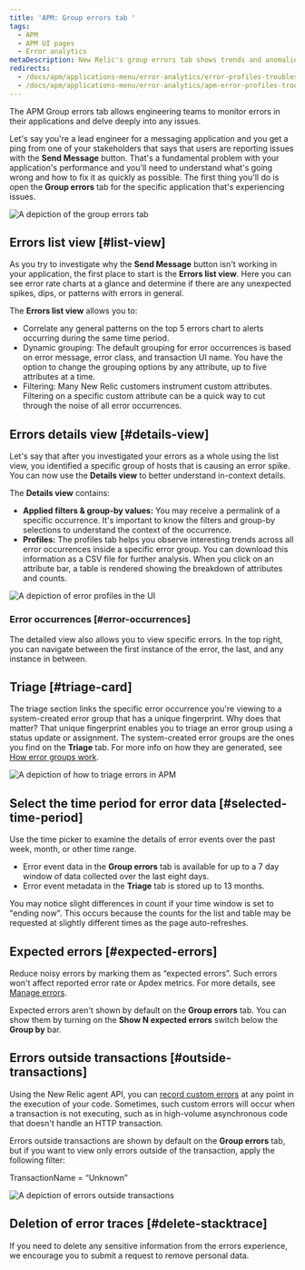 ```yaml
---
title: 'APM: Group errors tab '
tags:
  - APM
  - APM UI pages
  - Error analytics
metaDescription: New Relic's group errors tab shows trends and anomalies that help you compare and troubleshoot error events.
redirects:
  - /docs/apm/applications-menu/error-analytics/error-profiles-troubleshoot-trends
  - /docs/apm/applications-menu/error-analytics/apm-error-profiles-troubleshoot-trends
---
```






The APM Group errors tab allows engineering teams to monitor errors in their applications and delve deeply into any issues. 

Let's say you're a lead engineer for a messaging application and you get a ping from one of your stakeholders that says that users are reporting issues with the **Send Message** button. That's a fundamental problem with your application's performance and you'll need to understand what's going wrong and how to fix it as quickly as possible. The first thing you'll do is open the **Group errors** tab for the specific application that's experiencing issues. 

<img
  title="group errors tab"
  alt="A depiction of the group errors tab"
  src={apmGroupErrorsTab}
/>

## Errors list view  [#list-view]

As you try to investigate why the **Send Message** button isn't working in your application, the first place to start is the **Errors list view**. Here you can see error rate charts at a glance and determine if there are any unexpected spikes, dips, or patterns with errors in general.

The **Errors list view** allows you to:

* Correlate any general patterns on the top 5 errors chart to alerts occurring during the same time period.
* Dynamic grouping: The default grouping for error occurrences is based on error message, error class, and transaction UI name. You have the option to change the grouping options by any attribute, up to five attributes at a time.
* Filtering: Many New Relic customers instrument custom attributes. Filtering on a specific custom attribute can be a quick way to cut through the noise of all error occurrences. 

## Errors details view [#details-view]

Let's say that after you investigated your errors as a whole using the list view, you identified a specific group of hosts that is causing an error spike. You can now use the **Details view** to better understand in-context details.

The **Details view** contains: 

* **Applied filters & group-by values:** You may receive a permalink of a specific occurrence. It's important to know the filters and group-by selections to understand the context of the occurrence. 
* **Profiles:** The profiles tab helps you observe interesting trends across all error occurrences inside a specific error group. You can download this information as a CSV file for further analysis. When you click on an attribute bar, a table is rendered showing the breakdown of attributes and counts.

<img
  title="error profiles"
  alt="A depiction of error profiles in the UI"
  src={apmErrorProfiles}
/>

### Error occurrences [#error-occurrences]

The detailed view also allows you to view specific errors. In the top right, you can navigate between the first instance of the error, the last, and any instance in between.

## Triage [#triage-card]

The triage section links the specific error occurrence you're viewing to a system-created error group that has a unique fingerprint. Why does that matter? That unique fingerprint  enables you to triage an error group using a status update or assignment. The system-created error groups are the ones you find on the **Triage** tab. For more info on how they are generated, see [How error groups work](/docs/errors-inbox/errors-inbox/#how-groups-work).

<img
  title="triage errors"
  alt="A depiction of how to triage errors in APM"
  src={apmTriageErrors}
/>

## Select the time period for error data [#selected-time-period]

Use the time picker to examine the details of error events over the past week, month, or other time range. 

* Error event data in the **Group errors** tab is available for up to a 7 day window of data collected over the last eight days. 
* Error event metadata in the **Triage** tab is stored up to 13 months. 

You may notice slight differences in count if your time window is set to "ending now". This occurs because the counts for the list and table may be requested at slightly different times as the page auto-refreshes.	

## Expected errors [#expected-errors]


Reduce noisy errors by marking them as “expected errors”. Such errors won't affect reported error rate or Apdex metrics. For more details, see [Manage errors](/docs/agents/manage-apm-agents/agent-data/manage-errors-apm-collect-ignore-or-mark-expected#expected).

Expected errors aren't shown by default on the **Group errors** tab. You can show them by turning on the **Show N expected errors** switch below the **Group by** bar.


## Errors outside transactions [#outside-transactions]

Using the New Relic agent API, you can [record custom errors](/docs/agents/manage-apm-agents/agent-data/manage-errors-apm-collect-ignore-or-mark-expected#error-collection) at any point in the execution of your code. Sometimes, such custom errors will occur when a transaction is not executing, such as in high-volume asynchronous code that doesn't handle an HTTP transaction.

Errors outside transactions are shown by default on the **Group errors** tab, but if you want to view only errors outside of the transaction, apply the following filter: 

TransactionName = “Unknown” 

<img
  title="errors outside transactions"
  alt="A depiction of errors outside transactions"
  src={apmErrorsOutsideTransactions}
/>

## Deletion of error traces [#delete-stacktrace]

If you need to delete any sensitive information from the errors experience, we encourage you to submit a request to remove personal data. 

